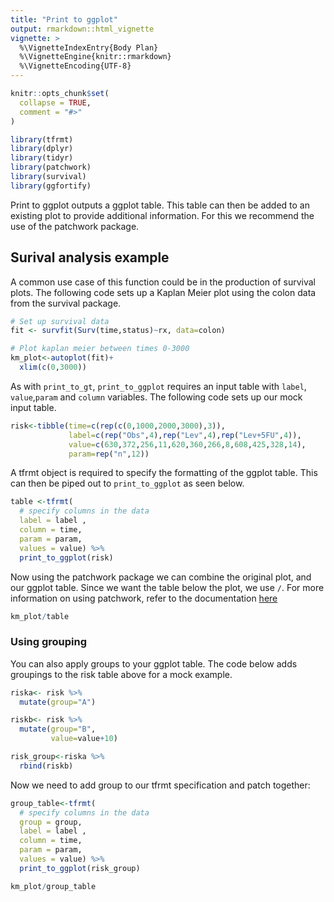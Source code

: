 ```yaml
---
title: "Print to ggplot"
output: rmarkdown::html_vignette
vignette: >
  %\VignetteIndexEntry{Body Plan}
  %\VignetteEngine{knitr::rmarkdown}
  %\VignetteEncoding{UTF-8}
---
```


```r
knitr::opts_chunk$set(
  collapse = TRUE,
  comment = "#>"
)
```

```r
library(tfrmt)
library(dplyr)
library(tidyr)
library(patchwork)
library(survival)
library(ggfortify)
```

Print to ggplot outputs a ggplot table. This table can then be added to an existing plot to provide additional information. For this we recommend the use of the patchwork package.

## Surival analysis example

A common use case of this function could be in the production of survival plots. The following code sets up a Kaplan Meier plot using the colon data from the survival package. 

```r
# Set up survival data
fit <- survfit(Surv(time,status)~rx, data=colon)

# Plot kaplan meier between times 0-3000
km_plot<-autoplot(fit)+
  xlim(c(0,3000))
```

As with `print_to_gt`, `print_to_ggplot` requires an input table with `label`, `value`,`param` and `column` variables.  The following code sets up our mock input table. 

```r
risk<-tibble(time=c(rep(c(0,1000,2000,3000),3)),
             label=c(rep("Obs",4),rep("Lev",4),rep("Lev+5FU",4)),
             value=c(630,372,256,11,620,360,266,8,608,425,328,14),
             param=rep("n",12))
```

A tfrmt object is required to specify the formatting of the ggplot table. This can then be piped out to `print_to_ggplot` as seen below. 

```r
table <-tfrmt(
  # specify columns in the data
  label = label ,
  column = time,
  param = param,
  values = value) %>%
  print_to_ggplot(risk)
```

Now using the patchwork package we can combine the original plot, and our ggplot table. Since we want the table below the plot, we use `/`. For more information on using patchwork, refer to the documentation [here](https://cran.r-project.org/web/packages/patchwork/vignettes/patchwork.html)

```r
km_plot/table
```

### Using grouping

You can also apply groups to your ggplot table. The code below adds groupings to the risk table above for a mock example. 

```r
riska<- risk %>%
  mutate(group="A")

riskb<- risk %>%
  mutate(group="B",
         value=value+10)

risk_group<-riska %>%
  rbind(riskb)
```

Now we need to add group to our tfrmt specification and patch together:

```r

group_table<-tfrmt(
  # specify columns in the data
  group = group,
  label = label ,
  column = time,
  param = param,
  values = value) %>% 
  print_to_ggplot(risk_group)

km_plot/group_table

```
